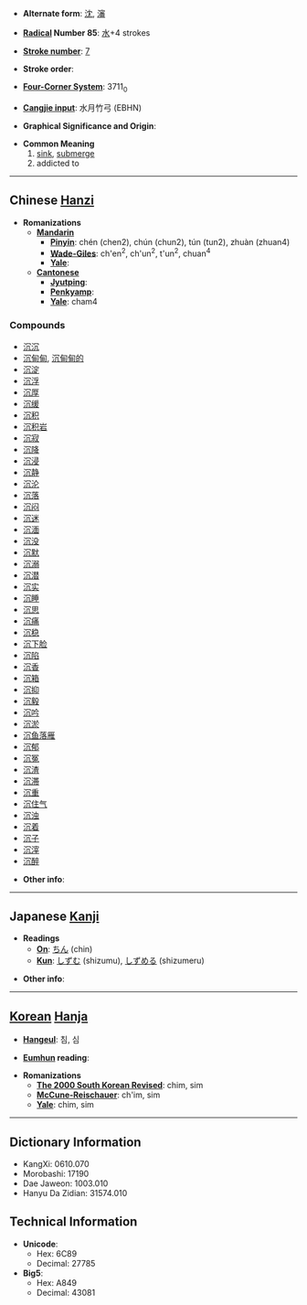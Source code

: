 * '''Alternate form''': [[沈]], [[瀋]]

* '''[[Wiktionary:Chinese radical index| Radical]] Number 85''': [[Wiktionary:Chinese radical index 水|水]]+4 strokes

* '''[[Wiktionary:Chinese total strokes index|Stroke number]]''': [[Wiktionary:Chinese total strokes index 7|7]]

* '''Stroke order''': 

* '''[[Wiktionary:Chinese four corner index|Four-Corner System]]''': 3711<sub>0</sub>

* '''[[Wiktionary:Chinese Cangjie index|Cangjie input]]''': 水月竹弓 (EBHN)

* '''Graphical Significance and Origin''': 

* '''Common Meaning'''
*# [[sink]], [[submerge]]
*# addicted to


----

== Chinese [[Hanzi]] ==

* '''Romanizations'''
** '''[[Mandarin]]'''
*** '''[[Pinyin]]''': chén (chen2), chún (chun2), tún (tun2), zhuàn (zhuan4)
*** '''[[Wade-Giles]]''': ch'en<sup>2</sup>, ch'un<sup>2</sup>, t'un<sup>2</sup>, chuan<sup>4</sup>
*** '''[[Yale]]''': 
** '''[[Cantonese]]'''
*** '''[[Jyutping]]''':
*** '''[[Penkyamp]]''': 
*** '''[[Yale]]''': cham4

===Compounds===
*[[沉沉]]
*[[沉甸甸]], [[沉甸甸的]]
*[[沉淀]]
*[[沉浮]]
*[[沉厚]]
*[[沉缓]]
*[[沉积]]
*[[沉积岩]]
*[[沉寂]]
*[[沉降]]
*[[沉浸]]
*[[沉静]]
*[[沉沦]]
*[[沉落]]
*[[沉闷]]
*[[沉迷]]
*[[沉湎]]
*[[沉没]]
*[[沉默]]
*[[沉溺]]
*[[沉潜]]
*[[沉实]]
*[[沉睡]]
*[[沉思]]
*[[沉痛]]
*[[沉稳]]
*[[沉下脸]]
*[[沉陷]]
*[[沉香]]
*[[沉箱]]
*[[沉抑]]
*[[沉毅]]
*[[沉吟]]
*[[沉淤]]
*[[沉鱼落雁]]
*[[沉郁]]
*[[沉冤]]
*[[沉渣]]
*[[沉滞]]
*[[沉重]]
*[[沉住气]]
*[[沉浊]]
*[[沉着]]
*[[沉子]]
*[[沉滓]]
*[[沉醉]]

* '''Other info''': 

----

== Japanese [[Kanji]] ==

* '''Readings'''
** '''[[On]]''': [[ちん]] (chin)
** '''[[Kun]]''': [[しずむ]] (shizumu), [[しずめる]] (shizumeru)

* '''Other info''':  

----

== [[Korean]] [[Hanja]] ==

* '''[[Hangeul]]''': 침, 심

* '''[[Eumhun]] reading''': 

* '''Romanizations'''
** '''[[The 2000 South Korean Revised Romanization|The 2000 South Korean Revised]]''': chim, sim
** '''[[McCune-Reischauer]]''': ch'im, sim
** '''[[Yale]]''': chim, sim

----

== Dictionary Information ==

* KangXi: 0610.070
* Morobashi: 17190
* Dae Jaweon: 1003.010
* Hanyu Da Zidian: 31574.010

== Technical Information ==

* '''Unicode''':
** Hex: 6C89
** Decimal: 27785
* '''Big5''':
** Hex: A849
** Decimal: 43081